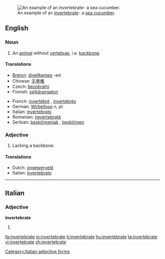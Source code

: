 [[Image:Thelenota ananas.jpg|thumb|An example of an [[invertebrate]]- a [[sea cucumber]].]]
==English==

===Noun===
{{en-noun}}

# An [[animal]] without [[vertebra]]e, i.e. [[backbone]].

====Translations====
{{trans-top|animal without backbone}}
*[[Breton]]: [[divellkeineg]] {{m}} -ed {{p}}
*Chinese: [[无脊椎]]
*Czech: [[bezobratlý]] {{m}}
*Finnish: [[selkärangaton]]
{{trans-mid}}
*French: [[invertébré]] {{m}}, [[invertébré]]s {{m|p}}
*German: [[Wirbellose]] ''n, pl.''
*Italian: [[invertebrato]] {{m}}
*Romanian: [[nevertebrată]] {{f}}
*Serbian: [[beskičmenjak]] {{m}}, [[beskičmen]] {{m}}
{{trans-bottom}}

===Adjective===
{{en-adj}}

# Lacking a backbone.

====Translations====
* Dutch: [[ongewerveld]]
* Italian: [[invertebrato]]

----

==Italian==

===Adjective===
'''invertebrate''' {{p}}

# {{feminine of|invertebrato#Adjective|invertebrato}}

[[Category:Italian adjective forms]]

[[fa:invertebrate]]
[[io:invertebrate]]
[[it:invertebrate]]
[[hu:invertebrate]]
[[ta:invertebrate]]
[[vi:invertebrate]]
[[zh:invertebrate]]